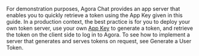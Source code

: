 <PlatformWrapper platform="android">

For demonstration purposes, Agora Chat provides an app server that enables you to quickly retrieve a token using the App Key given in this guide. In a production context, the best practice is for you to deploy your own token server, use your own [App Key](../get-started/enable#get-the-information-of-the-agora-chat-project) to generate a token, and retrieve the token on the client side to log in to Agora. To see how to implement a server that generates and serves tokens on request, see <Link to="../develop/generate-user-tokens?platform={{platform.PATH}}">Generate a User Token</Link>.

</PlatformWrapper>
